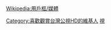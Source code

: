 {{Userbox
  |border-c=black
  |border-s=1
  |id=''PTS3''
  |id-c=#e82429
  |id-fc=white
  |id-s=12
  |info=這個用戶喜歡收看'''[[公視3台]]'''。
  |info-c=yellow
  |info-fc=green
  |info-s=10
}}<includeonly>[[Category:喜歡觀賞台灣公視HD的維基人]]</includeonly><noinclude>
[[Category:媒體用戶框模板|視]]
{{Clear}}[[Wikipedia:用戶框/媒體]]</noinclude>